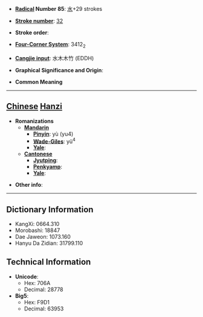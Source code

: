 * '''[[Wiktionary:Chinese radical index| Radical]] Number 85''': [[Wiktionary:Chinese radical index 水|水]]+29 strokes

* '''[[Wiktionary:Chinese total strokes index|Stroke number]]''': [[Wiktionary:Chinese total strokes index 32|32]]

* '''Stroke order''': 

* '''[[Wiktionary:Chinese four corner index|Four-Corner System]]''': 3412<sub>2</sub>

* '''[[Wiktionary:Chinese Cangjie index|Cangjie input]]''': 水木木竹 (EDDH)

* '''Graphical Significance and Origin''': 

* '''Common Meaning'''

----

== [[Chinese]] [[Hanzi]] ==

* '''Romanizations'''
** '''[[Mandarin]]'''
*** '''[[Pinyin]]''': yù (yu4)
*** '''[[Wade-Giles]]''': yü<sup>4</sup>
*** '''[[Yale]]''': 
** '''[[Cantonese]]'''
*** '''[[Jyutping]]''':
*** '''[[Penkyamp]]''': 
*** '''[[Yale]]''': 

* '''Other info''': 

----

== Dictionary Information ==

* KangXi: 0664.310
* Morobashi: 18847
* Dae Jaweon: 1073.160
* Hanyu Da Zidian: 31799.110

== Technical Information ==

* '''Unicode''':
** Hex: 706A
** Decimal: 28778
* '''Big5''':
** Hex: F9D1
** Decimal: 63953